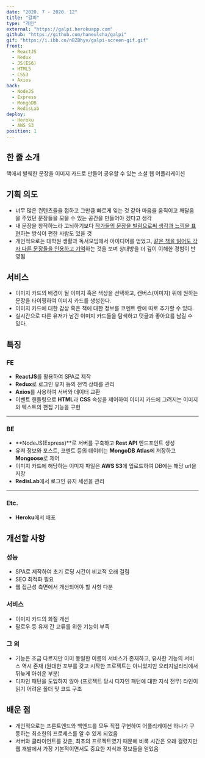 ```yaml
---
date: "2020. 7 - 2020. 12"
title: "갈피"
type: "개인"
external: "https://galpi.herokuapp.com"
github: "https://github.com/haneulcha/galpi"
gif: "https://i.ibb.co/nBZBhyv/galpi-screen-gif.gif"
front:
  - ReactJS
  - Redux
  - JS(ES6)
  - HTML5
  - CSS3
  - Axios
back:
  - NodeJS
  - Express
  - MongoDB
  - RedisLab
deploy:
  - Heroku
  - AWS S3
position: 1
---
```


## 한 줄 소개

책에서 발췌한 문장을 이미지 카드로 만들어 공유할 수 있는 소셜 웹 어플리케이션

## 기획 의도

- 너무 많은 컨텐츠들을 접하고 그만큼 빠르게 잊는 것 같아 마음을 움직이고 깨달음을 주었던 문장들을 모을 수 있는 공간을 만들어야 겠다고 생각
- 내 문장을 창작하느라 고뇌하기보다 <u>작가들의 문장을 빌림으로써 생각과 느낌을 표현</u>하는 방식이 편한 사람도 있을 것
- 개인적으로는 대학원 생활과 독서모임에서 아이디어를 얻었고, <u>같은 책을 읽어도 각자 다른 문장들을 인용하고 기억</u>하는 것을 보며 상대방을 더 깊이 이해한 경험이 반영됨

## 서비스

- 이미지 카드의 배경이 될 이미지 혹은 색상을 선택하고, 캔버스(이미지) 위에 원하는 문장을 타이핑하여 이미지 카드를 생성한다.
- 이미지 카드에 대한 감상 혹은 책에 대한 정보를 코멘트 란에 따로 추가할 수 있다.
- 실시간으로 다른 유저가 남긴 이미지 카드들을 탐색하고 댓글과 좋아요를 남길 수 있다.

## 특징

### FE

- **ReactJS**를 활용하여 SPA로 제작
- **Redux**로 로그인 유지 등의 전역 상태를 관리
- **Axios**를 사용하여 서버와 데이터 교환
- 이벤트 핸들링으로 **HTML**과 **CSS** 속성을 제어하여 이미지 카드에 그려지는 이미지와 텍스트의 편집 기능을 구현

---

### BE

- **NodeJS(Express)**로 서버를 구축하고 **Rest API** 엔드포인트 생성
- 유저 정보와 포스트, 코멘트 등의 데이터는 **MongoDB Atlas**에 저장하고 **Mongoose**로 제어
- 이미지 카드에 해당하는 이미지 파일은 **AWS S3**에 업로드하여 DB에는 해당 url을 저장
- **RedisLab**에서 로그인 유지 세션을 관리

---

### Etc.

- **Heroku**에서 배포

## 개선할 사항

### 성능

- SPA로 제작하여 초기 로딩 시간이 비교적 오래 걸림
- SEO 최적화 필요
- 웹 접근성 측면에서 개선되어야 할 사항 다분

### 서비스

- 이미지 카드의 화질 개선
- 팔로우 등 유저 간 교류를 위한 기능이 부족

### 그 외

- 기능은 조금 다르지만 이미 동일한 이름의 서비스가 존재하고, 유사한 기능의 서비스 역시 존재 (원대한 포부를 갖고 시작한 프로젝트는 아니었지만 오리지널리티에서 뒤늦게 아쉬운 부분)
- 디자인 패턴을 도입하지 않아 (프로젝트 당시 디자인 패턴에 대한 지식 전무) 타인이 읽기 어려운 폴더 및 코드 구조

## 배운 점

- 개인적으로는 프론트엔드와 백엔드를 모두 직접 구현하여 어플리케이션 하나가 구동하는 최소한의 프로세스를 알 수 있게 되었음
- 서버와 클라이언트를 갖춘, 최초의 프로젝트였기 때문에 비록 시간은 오래 걸렸지만 웹 개발에서 가장 기본적이면서도 중요한 지식과 정보들을 얻었음
